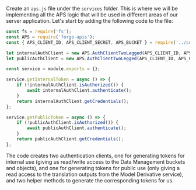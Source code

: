 Create an `aps.js` file under the `services` folder. This is where we will be implementing
all the APS logic that will be used in different areas of our server application. Let's start
by adding the following code to the file:

```js title="services/aps.js"
const fs = require('fs');
const APS = require('forge-apis');
const { APS_CLIENT_ID, APS_CLIENT_SECRET, APS_BUCKET } = require('../config.js');

let internalAuthClient = new APS.AuthClientTwoLegged(APS_CLIENT_ID, APS_CLIENT_SECRET, ['bucket:read', 'bucket:create', 'data:read', 'data:write', 'data:create'], true);
let publicAuthClient = new APS.AuthClientTwoLegged(APS_CLIENT_ID, APS_CLIENT_SECRET, ['viewables:read'], true);

const service = module.exports = {};

service.getInternalToken = async () => {
    if (!internalAuthClient.isAuthorized()) {
        await internalAuthClient.authenticate();
    }
    return internalAuthClient.getCredentials();
};

service.getPublicToken = async () => {
    if (!publicAuthClient.isAuthorized()) {
        await publicAuthClient.authenticate();
    }
    return publicAuthClient.getCredentials();
};
```

The code creates two authentication clients, one for generating tokens for internal use
(giving us read/write access to the Data Management buckets and objects), and one for generating
tokens for public use (only giving a read access to the translation outputs from the Model Derivative
service), and two helper methods to generate the corresponding tokens for us.
